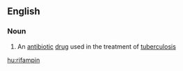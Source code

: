 ==English==

===Noun===
{{en-noun|-}}

#{{medicine}} An [[antibiotic]] [[drug]] used in the treatment of [[tuberculosis]]

[[hu:rifampin]]